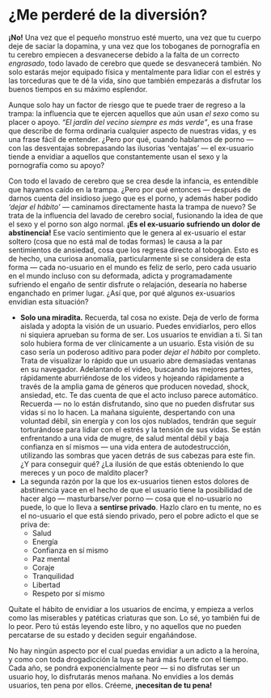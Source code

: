 # ¿Me perderé de la diversión? {#me-perdere-de-la-diversion}

**¡No!** Una vez que el pequeño monstruo esté muerto, una vez que tu cuerpo deje de saciar la dopamina, y una vez que los toboganes de pornografía en tu cerebro empiecen a desvanecerse debido a la falta de un correcto _engrasado_, todo lavado de cerebro que quede se desvanecerá también. No solo estarás mejor equipado física y mentalmente para lidiar con el estrés y las torceduras que te dé la vida, sino que también empezarás a disfrutar los buenos tiempos en su máximo esplendor.

Aunque solo hay un factor de riesgo que te puede traer de regreso a la trampa: la influencia que te ejercen aquellos que aún usan _el sexo_ como su placer o apoyo. _"El jardín del vecino siempre es más verde"_, es una frase que describe de forma ordinaria cualquier aspecto de nuestras vidas, y es una frase fácil de entender. ¿Pero por qué, cuando hablamos de porno — con las desventajas sobrepasando las ilusorias 'ventajas' — el ex-usuario tiende a envidiar a aquellos que constantemente usan el sexo y la pornografía como su apoyo?

Con todo el lavado de cerebro que se crea desde la infancia, es entendible que hayamos caído en la trampa. ¿Pero por qué entonces — después de darnos cuenta del insidioso juego que es el porno, y además haber podido _'dejar el hábito'_ — caminamos directamente hasta la trampa de nuevo? Se trata de la influencia del lavado de cerebro social, fusionando la idea de que el sexo y el porno son algo normal. **¡Es el ex-usuario sufriendo un dolor de abstinencia!** Ese vacío sentimiento que le genera al ex-usuario el estar soltero (cosa que no está mal de todas formas) le causa a la par sentimientos de ansiedad, cosa que los regresa directo al tobogán. Esto es de hecho, una curiosa anomalía, particularmente si se considera de esta forma — cada no-usuario en el mundo es feliz de serlo, pero cada usuario en el mundo incluso con su deformada, adicta y programadamente sufriendo el engaño de sentir disfrute o relajación, desearía no haberse enganchado en primer lugar. ¿Así que, por qué algunos ex-usuarios envidian esta situación?

* **Solo una miradita.** Recuerda, tal cosa no existe. Deja de verlo de forma aislada y adopta la visión de un usuario. Puedes envidiarlos, pero ellos ni siquiera aprueban su forma de ser. Los usuarios te envidian a ti. Si tan solo hubiera forma de ver clínicamente a un usuario. Esta visión de su caso sería un poderoso aditivo para poder _dejar el hábito_ por completo. Trata de visualizar lo rápido que un usuario abre demasiadas ventanas en su navegador. Adelantando el video, buscando las mejores partes, rápidamente aburriéndose de los videos y hojeando rápidamente a través de la amplia gama de géneros que producen novedad, shock, ansiedad, etc. Te das cuenta de que el acto incluso parece automático. Recuerda — no lo están disfrutando, sino que no pueden disfrutar sus vidas si no lo hacen. La mañana siguiente, despertando con una voluntad débil, sin energía y con los ojos nublados, tendrán que seguir torturándose para lidiar con el estrés y la tensión de sus vidas. Se están enfrentando a una vida de mugre, de salud mental débil y baja confianza en sí mismos — una vida entera de autodestrucción, utilizando las sombras que yacen detrás de sus cabezas para este fin. ¿Y para conseguir qué? ¿La ilusión de que estás obteniendo lo que mereces y un poco de maldito placer?
* La segunda razón por la que los ex-usuarios tienen estos dolores de abstinencia yace en el hecho de que el usuario tiene la posibilidad de hacer algo — masturbarse/ver porno — cosa que el no-usuario no puede, lo que lo lleva a **sentirse privado**. Hazlo claro en tu mente, no es el no-usuario el que está siendo privado, pero el pobre adicto el que se priva de:
    * Salud
    * Energía
    * Confianza en sí mismo
    * Paz mental
    * Coraje
    * Tranquilidad
    * Libertad
    * Respeto por sí mismo

Quítate el hábito de envidiar a los usuarios de encima, y empieza a verlos como las miserables y patéticas criaturas que son. Lo sé, yo también fui de lo peor. Pero tú estás leyendo este libro, y no aquellos que no pueden percatarse de su estado y deciden seguir engañándose.

No hay ningún aspecto por el cual puedas envidiar a un adicto a la heroína, y como con toda drogadicción la tuya se hará más fuerte con el tiempo. Cada año, se pondrá exponencialmente peor — si no disfrutas ser un usuario hoy, lo disfrutarás menos mañana. No envidies a los demás usuarios, ten pena por ellos. Créeme, **¡necesitan de tu pena!**
